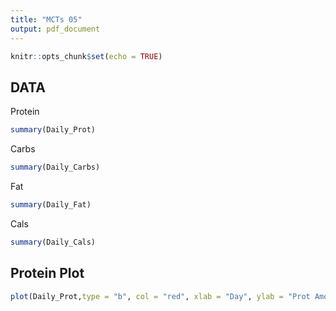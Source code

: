 ```yaml
---
title: "MCTs 05"
output: pdf_document
---
```

```r
knitr::opts_chunk$set(echo = TRUE)
```
## DATA

Protein
```r
summary(Daily_Prot)
```

Carbs
```r
summary(Daily_Carbs)
```

Fat
```r
summary(Daily_Fat)
```

Cals
```r
summary(Daily_Cals)
```

## Protein Plot



```r
plot(Daily_Prot,type = "b", col = "red", xlab = "Day", ylab = "Prot Amount",main = "Protein Intake")
```


